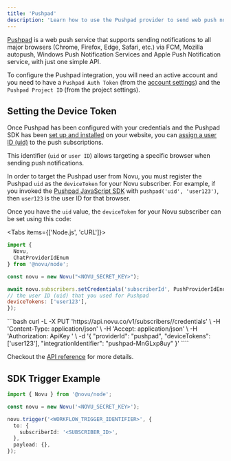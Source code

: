 ```yaml
---
title: 'Pushpad'
description: 'Learn how to use the Pushpad provider to send web push notifications using Novu'
---
```



[Pushpad](https://pushpad.xyz) is a web push service that supports sending notifications to all major browsers (Chrome, Firefox, Edge, Safari, etc.) via FCM, Mozilla autopush, Windows Push Notification Services and Apple Push Notification service, with just one simple API.

To configure the Pushpad integration, you will need an active account and you need to have a `Pushpad Auth Token` (from the [account settings](https://pushpad.xyz/access_tokens)) and the `Pushpad Project ID` (from the project settings).

## Setting the Device Token

Once Pushpad has been configured with your credentials and the Pushpad SDK has been [set up and installed](https://pushpad.xyz/docs/pushpad_pro_getting_started) on your website, you can [assign a user ID (uid)](https://pushpad.xyz/docs/identifying_users) to the push subscriptions.

This identifier (`uid` or `user ID`) allows targeting a specific browser when sending push notifications.

In order to target the Pushpad user from Novu, you must register the Pushpad `uid` as the `deviceToken` for your Novu subscriber. For example, if you invoked the [Pushpad JavaScript SDK](https://pushpad.xyz/docs/javascript_sdk_reference) with `pushpad('uid', 'user123')`, then `user123` is the user ID for that browser.

Once you have the `uid` value, the `deviceToken` for your Novu subscriber can be set using this code:

<Tabs items={['Node.js', 'cURL']}>
<Tab value="Node.js">
```javascript
import {
  Novu,
  ChatProviderIdEnum
} from '@novu/node';

const novu = new Novu("<NOVU_SECRET_KEY>");

await novu.subscribers.setCredentials('subscriberId', PushProviderIdEnum.Pushpad, {
// the user ID (uid) that you used for Pushpad
deviceTokens: ['user123'],
});

````
</Tab>
<Tab value="cURL">
```bash
curl -L -X PUT 'https://api.novu.co/v1/subscribers/<SUBSCRIBER_ID>/credentials' \
-H 'Content-Type: application/json' \
-H 'Accept: application/json' \
-H 'Authorization: ApiKey <NOVU_SECRET_KEY>' \
-d '{
  "providerId": "pushpad",
  "deviceTokens": ['user123'],
  "integrationIdentifier": "pushpad-MnGLxp8uy"
}'
````

</Tab>
</Tabs>

Checkout the [API reference](/api-reference/subscribers/subscribers-v1-controller_update-subscriber-channel) for more details.  

## SDK Trigger Example

```typescript
import { Novu } from '@novu/node';

const novu = new Novu('<NOVU_SECRET_KEY>');

novu.trigger('<WORKFLOW_TRIGGER_IDENTIFIER>', {
  to: {
    subscriberId: '<SUBSCRIBER_ID>',
  },
  payload: {},
});
```
